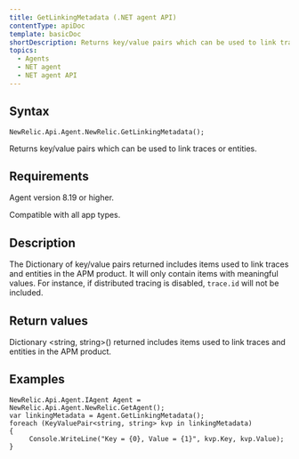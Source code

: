```yaml
---
title: GetLinkingMetadata (.NET agent API)
contentType: apiDoc
template: basicDoc
shortDescription: Returns key/value pairs which can be used to link traces or entities.
topics:
  - Agents
  - NET agent
  - NET agent API
---
```


## Syntax

```
NewRelic.Api.Agent.NewRelic.GetLinkingMetadata();
```

Returns key/value pairs which can be used to link traces or entities.

## Requirements

Agent version 8.19 or higher.

Compatible with all app types.

## Description

The Dictionary of key/value pairs returned includes items used to link traces and entities in the APM product. It will only contain items with meaningful values. For instance, if distributed tracing is disabled, `trace.id` will not be included.

## Return values

Dictionary &lt;string, string>() returned includes items used to link traces and entities in the APM product.

## Examples

```
NewRelic.Api.Agent.IAgent Agent = NewRelic.Api.Agent.NewRelic.GetAgent();
var linkingMetadata = Agent.GetLinkingMetadata();
foreach (KeyValuePair<string, string> kvp in linkingMetadata)
{
     Console.WriteLine("Key = {0}, Value = {1}", kvp.Key, kvp.Value);
}
```
